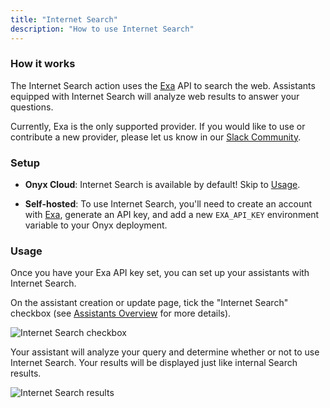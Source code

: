 ```yaml
---
title: "Internet Search"
description: "How to use Internet Search"
---
```


### How it works

The Internet Search action uses the [Exa](https://exa.ai) API to search the web.
Assistants equipped with Internet Search will analyze web results to answer your questions.

Currently, Exa is the only supported provider. If you would like to use or contribute a new provider,
please let us know in our [Slack
Community](https://join.slack.com/t/onyx-dot-app/shared_invite/zt-34lu4m7xg-TsKGO6h8PDvR5W27zTdyhA).

### Setup

- **Onyx Cloud**: Internet Search is available by default! Skip to [Usage](#usage).

- **Self-hosted**: To use Internet Search, you'll need to create an account with [Exa](https://exa.ai), generate an API key, and add a new `EXA_API_KEY` environment variable to your Onyx deployment.

### Usage

Once you have your Exa API key set, you can set up your assistants with Internet Search.

On the assistant creation or update page,
tick the "Internet Search" checkbox (see [Assistants Overview](/archive/guides/assistants/overview) for more details).

![Internet Search checkbox](/archive/images/more/internet_search_assistant.png)

Your assistant will analyze your query and determine whether or not to use Internet Search.
Your results will be displayed just like internal Search results.

![Internet Search results](/archive/images/more/internet_search_results.png)
